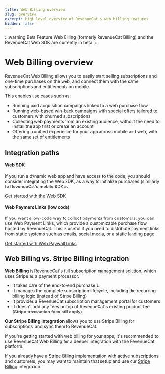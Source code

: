 ```yaml
---
title: Web Billing overview
slug: overview
excerpt: High level overview of RevenueCat's web billing features
hidden: false
---
```


:::warning Beta Feature
Web Billing (formerly RevenueCat Billing) and the RevenueCat Web SDK are currently in beta.
:::

# Web Billing overview

RevenueCat Web Billing allows you to easily start selling subscriptions and one-time purchases on the web, and connect them with the same subscriptions and entitlements on mobile.

This enables use cases such as:

- Running paid acquisition campaigns linked to a web purchase flow
- Running web-based win-back campaigns with special offers tailored to customers with churned subscriptions
- Collecting web payments from an existing audience, without the need to install the app first or create an account
- Offering a unified experience for your app across mobile and web, with the same set of entitlements

## Integration paths

#### Web SDK

If you run a dynamic web app and have access to the code, you should consider integrating the Web SDK, as a way to initialize purchases (similarly to RevenueCat's mobile SDKs).

[Get started with the Web SDK](/web/web-sdk)

#### Web Payment Links (low code)

If you want a low-code way to collect payments from customers, you can use Web Payment Links, which provide a customizable purchase flow hosted by RevenueCat. This is useful if you need to distribute payment links from static systems such as emails, social media, or a static landing page.

[Get started with Web Paywall Links](/web/web-paywall-links)

## Web Billing vs. Stripe Billing integration

**Web Billing** is RevenueCat's full subscription management solution, which uses Stripe as a payment processor.

- It takes care of the end-to-end purchase UI
- It manages the complete subscription lifecycle, including the recurring billing logic (instead of Stripe Billing)
- It provides a RevenueCat subscription management portal for customers
- It doesn't add any fees on top of RevenueCat's existing product fee (Stripe transaction fees still apply)

**Our Stripe Billing integration** allows you to use Stripe Billing for subscriptions, and sync them to RevenueCat.

If you're getting started with web billing for your apps, it's recommended to use RevenueCat Web Billing for a deeper integration with the RevenueCat platform.

If you already have a Stripe Billing implementation with active subscriptions and customers, you may want to maintain that setup and use our [Stripe Billing](/web/stripe) integration.
